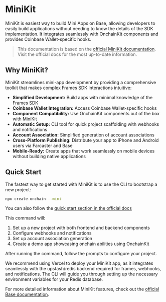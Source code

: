 # MiniKit

MiniKit is easiest way to build Mini Apps on Base, allowing developers to easily build applications without needing to know the details of the SDK implementation. It integrates seamlessly with OnchainKit components and provides Coinbase Wallet-specific hooks.

> This documentation is based on the [official MiniKit documentation](https://docs.base.org/builderkits/minikit/overview?utm_source=sweetman&utm_medium=x&utm_campaign=minikit2&utm_id=ddr). Visit the official docs for the most up-to-date information.

## Why MiniKit?

MiniKit streamlines mini-app development by providing a comprehensive toolkit that makes complex Frames SDK interactions intuitive:

- **Simplified Development:** Build apps with minimal knowledge of the Frames SDK
- **Coinbase Wallet Integration:** Access Coinbase Wallet-specific hooks
- **Component Compatibility:** Use OnchainKit components out of the box with MiniKit
- **Automatic Setup:** CLI tool for quick project scaffolding with webhooks and notifications
- **Account Association:** Simplified generation of account associations
- **Cross-Platform Publishing:** Distribute your app to iPhone and Android users via Farcaster and Base
- **Mobile-Ready:** Create apps that work seamlessly on mobile devices without building native applications

## Quick Start

The fastest way to get started with MiniKit is to use the CLI to bootstrap a new project:

```bash
npx create-onchain --mini
```

You can also follow the [quick start section in the official docs](https://docs.base.org/builderkits/minikit/quickstart?utm_source=sweetman&utm_medium=x&utm_campaign=minikit2&utm_id=ddr)

This command will:

1. Set up a new project with both frontend and backend components
2. Configure webhooks and notifications
3. Set up account association generation
4. Create a demo app showcasing onchain abilities using OnchainKit

After running the command, follow the prompts to configure your project.

We recommend using Vercel to deploy your MiniKit app, as it integrates seamlessly with the upstash/redis backend required for frames, webhooks, and notifications. The CLI will guide you through setting up the necessary environment variables for your Redis database.

For more detailed information about MiniKit features, check out the [official Base documentation](https://docs.base.org/builderkits/minikit/overview?utm_source=sweetman&utm_medium=x&utm_campaign=minikit2&utm_id=ddr).

